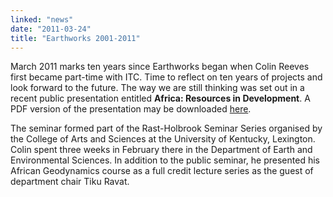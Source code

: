 ```yaml
---
linked: "news"
date: "2011-03-24"
title: "Earthworks 2001-2011"
---
```


March 2011 marks ten years since Earthworks began when Colin Reeves first became
part-time  with ITC. Time to reflect on ten years of projects and look forward
to the future. The way we are  still thinking was set out in a recent public
presentation entitled __Africa: Resources in Development__. A PDF version of the
presentation may be downloaded [here](/). 

The seminar formed part of the Rast-Holbrook Seminar Series organised by the
College of Arts and  Sciences at the University of Kentucky, Lexington. Colin
spent three weeks in February there in  the Department of Earth and
Environmental Sciences. In addition to the public seminar, he  presented his
African Geodynamics course as a full credit lecture series as the guest of
department  chair Tiku Ravat. 

<PublishDate />

